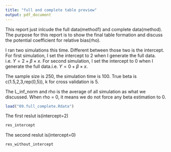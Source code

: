 ```yaml
---
title: "full and complete table preview"
output: pdf_document
---
```


This report just inlcude the full data(method1) and complete data(method). The purpose for this report is to show the final table formation and discuss the potential coefficient for relative bias(rho).

I ran two simulations this time. Different between those two is the intercept. For first simulation, I set the intercept to 2 when I generate the full data. i.e. $Y=2+\beta \times x$. For second simulation, I set the intercept to 0 when I generate the full data.i.e. $Y=0+\beta \times x$.

The sample size is 250, the simulation time is 100. True beta is c(1.5,2,3,rep(0,5)), k for cross validation is 5.

The L_inf_norm and rho is the average of all simulation as what we discussed. When rho = 0, it means we do not force any beta estimation to 0.

```r
load("09.full_complete.Rdata")
```

The first reslut is(intercept=2)
```r
res_intercept
```

The second reslut is(intercept=0)

```r
res_without_intercept
```

